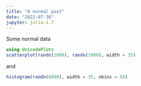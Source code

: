 ```yaml
---
title: "A normal post"
date: "2022-07-30"
jupyter: julia-1.7
---
```


Some normal data

```julia
using UnicodePlots
scatterplot(randn(1000), randn(1000), width = 35)
```

and 

```julia
histogram(randn(8000), width = 35, nbins = 50)
```
